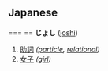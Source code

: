 == Japanese ==
=== {{Furigana}} ==
'''じょし''' ([[joshi]])

# [[助詞]] ''([[particle]], [[relational]])''
# [[女子]] ''([[girl]])''